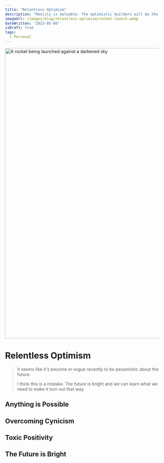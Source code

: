 ```yaml
---
title: "Relentless Optimism"
description: "Reality is maleable. The optimistic builders will be the ones who create the future."
imageUrl: /images/blog/relentless-optimism/rocket-launch.webp
dateWritten: "2023-05-06"
isDraft: true
tags:
  - Personal
---
```


<img alt="A rocket being launched against a darkened sky" src="/images/blog/relentless-optimism/rocket-launch.webp" height="950" width="1900">

# Relentless Optimism

> It seems like it's become in vogue recently to be pessimistic about the future.
>
> I think this is a mistake. The future is bright and we can learn what we need to make it turn out that way.

## Anything is Possible

## Overcoming Cynicism

## Toxic Positivity

## The Future is Bright
